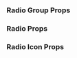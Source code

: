 
### Radio Group Props 

<PropsTable
  props={RadioGroupProps}
  heading=""
/>

### Radio Props 

<PropsTable
  props={RadioProps}
  heading=""
/>

### Radio Icon Props 

<PropsTable
  props={RadioIconProps}
  heading=""
/>